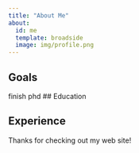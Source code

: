 ```yaml
---
title: "About Me"
about:
  id: me
  template: broadside
  image: img/profile.png
---
```


:::{#me}

## Goals
finish phd
## Education

## Experience

:::

Thanks for checking out my web site!
